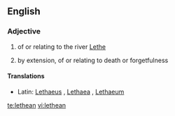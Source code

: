==English==

===Adjective===
{{infl|en|adjective}}

# {{mostly|poetic|Greek mythology}} of or relating to the river [[Lethe]]
# by extension, of or relating to death or forgetfulness

====Translations====
*Latin: [[Lethaeus]] {{m}}, [[Lethaea]] {{f}}, [[Lethaeum]] {{n}}

[[te:lethean]]
[[vi:lethean]]